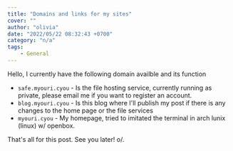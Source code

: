```yaml
---
title: "Domains and links for my sites"
cover: ""
author: "olivia"
date: "2022/05/22 08:32:43 +0700"
category: "n/a"
tags:
    - General
---
```


Hello, I currently have the following domain availble and its function 

- `safe.myouri.cyou` - Is the file hosting service, currently running as private, please email me if you want to register an account.
- `blog.myouri.cyou` - Is this blog where I'll publish my post if there is any changes to the home page or the file services
- `myouri.cyou` - My homepage, tried to imitated the terminal in arch lunix (linux) w/ openbox.

That's all for this post. See you later! o/.

